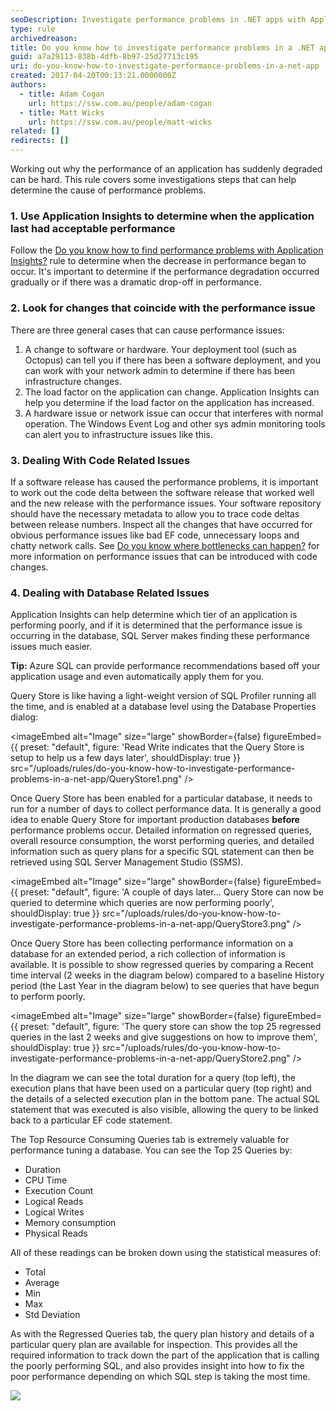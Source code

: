 ```yaml
---
seoDescription: Investigate performance problems in .NET apps with Application Insights and identify changes that coincide with the issue, then focus on code or database-related issues to resolve the problem.
type: rule
archivedreason:
title: Do you know how to investigate performance problems in a .NET app?
guid: a7a29113-838b-4dfb-8b97-25d27713c195
uri: do-you-know-how-to-investigate-performance-problems-in-a-net-app
created: 2017-04-20T00:13:21.0000000Z
authors:
  - title: Adam Cogan
    url: https://ssw.com.au/people/adam-cogan
  - title: Matt Wicks
    url: https://ssw.com.au/people/matt-wicks
related: []
redirects: []
---
```


Working out why the performance of an application has suddenly degraded can be hard. This rule covers some investigations steps that can help determine the cause of performance problems.
### 1. Use Application Insights to determine when the application last had acceptable performance

Follow the [Do you know how to find performance problems with Application Insights?](/do-you-know-how-to-find-performance-problems-with-application-insights) rule to determine when the decrease in performance began to occur. It's important to determine if the performance degradation occurred gradually or if there was a dramatic drop-off in performance.

### 2. Look for changes that coincide with the performance issue

There are three general cases that can cause performance issues:

1. A change to software or hardware. Your deployment tool (such as Octopus) can tell you if there has been a software deployment, and you can work with your network admin to determine if there has been infrastructure changes.
2. The load factor on the application can change. Application Insights can help you determine if the load factor on the application has increased.
3. A hardware issue or network issue can occur that interferes with normal operation. The Windows Event Log and other sys admin monitoring tools can alert you to infrastructure issues like this.

### 3. Dealing With Code Related Issues

If a software release has caused the performance problems, it is important to work out the code delta between the software release that worked well and the new release with the performance issues. Your software repository should have the necessary metadata to allow you to trace code deltas between release numbers. Inspect all the changes that have occurred for obvious performance issues like bad EF code, unnecessary loops and chatty network calls. See [Do you know where bottlenecks can happen?](/where-bottlenecks-can-happen) for more information on performance issues that can be introduced with code changes.

### 4. Dealing with Database Related Issues

Application Insights can help determine which tier of an application is performing poorly, and if it is determined that the performance issue is occurring in the database, SQL Server makes finding these performance issues much easier.

**Tip:** Azure SQL can provide performance recommendations based off your application usage and even automatically apply them for you.

Query Store is like having a light-weight version of SQL Profiler running all the time, and is enabled at a database level using the Database Properties dialog:


<imageEmbed
  alt="Image"
  size="large"
  showBorder={false}
  figureEmbed={{
    preset: "default",
    figure: 'Read Write indicates that the Query Store is setup to help us a few days later',
    shouldDisplay: true
  }}
  src="/uploads/rules/do-you-know-how-to-investigate-performance-problems-in-a-net-app/QueryStore1.png"
/>

Once Query Store has been enabled for a particular database, it needs to run for a number of days to collect performance data. It is generally a good idea to enable Query Store for important production databases **before** performance problems occur. Detailed information on regressed queries, overall resource consumption, the worst performing queries, and detailed information such as query plans for a specific SQL statement can then be retrieved using SQL Server Management Studio (SSMS).


<imageEmbed
  alt="Image"
  size="large"
  showBorder={false}
  figureEmbed={{
    preset: "default",
    figure: 'A couple of days later… Query Store can now be queried to determine which queries are now performing poorly',
    shouldDisplay: true
  }}
  src="/uploads/rules/do-you-know-how-to-investigate-performance-problems-in-a-net-app/QueryStore3.png"
/>

Once Query Store has been collecting performance information on a database for an extended period, a rich collection of information is available. It is possible to show regressed queries by comparing a Recent time interval (2 weeks in the diagram below) compared to a baseline History period (the Last Year in the diagram below) to see queries that have begun to perform poorly.


<imageEmbed
  alt="Image"
  size="large"
  showBorder={false}
  figureEmbed={{
    preset: "default",
    figure: 'The query store can show the top 25 regressed queries in the last 2 weeks and give suggestions on how to improve them',
    shouldDisplay: true
  }}
  src="/uploads/rules/do-you-know-how-to-investigate-performance-problems-in-a-net-app/QueryStore2.png"
/>

In the diagram we can see the total duration for a query (top left), the execution plans that have been used on a particular query (top right) and the details of a selected execution plan in the bottom pane. The actual SQL statement that was executed is also visible, allowing the query to be linked back to a particular EF code statement.

The Top Resource Consuming Queries tab is extremely valuable for performance tuning a database. You can see the Top 25 Queries by:

- Duration
- CPU Time
- Execution Count
- Logical Reads
- Logical Writes
- Memory consumption
- Physical Reads

All of these readings can be broken down using the statistical measures of:

- Total
- Average
- Min
- Max
- Std Deviation

As with the Regressed Queries tab, the query plan history and details of a particular query plan are available for inspection. This provides all the required information to track down the part of the application that is calling the poorly performing SQL, and also provides insight into how to fix the poor performance depending on which SQL step is taking the most time.

![](QueryStore4.png)